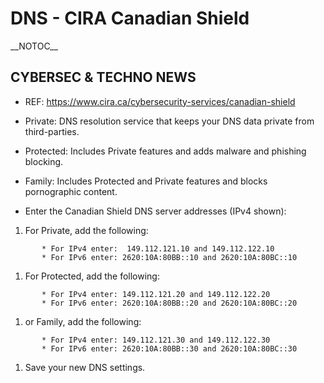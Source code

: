 = DNS - CIRA Canadian Shield =
__NOTOC__
<!-- This is a comment -->

== CYBERSEC & TECHNO NEWS ==
*REF: https://www.cira.ca/cybersecurity-services/canadian-shield

*Private: DNS resolution service that keeps your DNS data private from third-parties. 

*Protected: Includes Private features and adds malware and phishing blocking. 

*Family: Includes Protected and Private features and blocks pornographic content. 


*Enter the Canadian Shield DNS server addresses (IPv4 shown):
#For Private, add the following:
        * For IPv4 enter:  149.112.121.10 and 149.112.122.10
        * For IPv6 enter: 2620:10A:80BB::10 and 2620:10A:80BC::10
#For Protected, add the following: 
        * For IPv4 enter: 149.112.121.20 and 149.112.122.20
        * For IPv6 enter: 2620:10A:80BB::20 and 2620:10A:80BC::20
#or Family, add the following: 
        * For IPv4 enter: 149.112.121.30 and 149.112.122.30
        * For IPv6 enter: 2620:10A:80BB::30 and 2620:10A:80BC::30
#Save your new DNS settings.